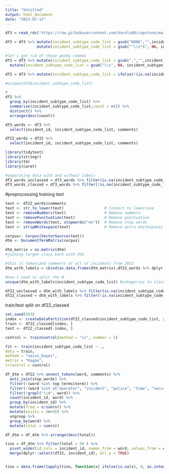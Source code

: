 ```yaml
---
title: "Untitled"
output: html_document
date: "2023-07-12"
---
```


```r
df3 = read_rds('https://raw.githubusercontent.com/karolo89/capstone/main/data/df_spatial_clean.rds')

df3 = df3 %>% mutate(incident_subtype_code_list = gsub("NONE","",incident_subtype_code_list)) %>% #removing the word "NONE"
              mutate(incident_subtype_code_list = gsub("^\\s*$", NA, incident_subtype_code_list)) #changing empty rows to NA 

#let's get rid of those pesky commas 
df3 = df3 %>% mutate(incident_subtype_code_list = gsub(",","",incident_subtype_code_list)) %>% 
  mutate(incident_subtype_code_list = gsub("\\s", NA, incident_subtype_code_list)) #some more whitespace to get rid of 

df3 = df3 %>% mutate(incident_subtype_code_list = ifelse(!(is.na(incident_subtype_code_list)) & !(incident_subtype_code_list %in% c("VANDAL", "TRESPASS", "ASLTCUST", "FIGHT", "ASLTEMPL")), "OTHER", incident_subtype_code_list))

#unique(df3$incident_subtype_code_list)

# 
df3 %>%
  group_by(incident_subtype_code_list) %>%
  summarise(incident_subtype_code_list,count = n()) %>%
  distinct() %>%
  arrange(desc(count))
```

```r
df3_words <- df3 %>% 
  select(incident_id, incident_subtype_code_list, comments) 

df22_words = df22 %>% 
  select(incident_id, incident_subtype_code_list, comments)

library(tidytext)
library(stringr)
library(tm)
library(caret)

#separating data with and without labels 
df3_words_unclassed = df3_words %>% filter(is.na(incident_subtype_code_list))
df3_words_classed = df3_words %>% filter(!is.na(incident_subtype_code_list))
```
#preprocessing training text 
```r
text <- df22_words$comments
text <- str_to_lower(text)                  # Convert to lowercase
text <- removeNumbers(text)                 # Remove numbers
text <- removePunctuation(text)             # Remove punctuation
text <- removeWords(text, stopwords("en"))  # Remove stop words
text <- stripWhitespace(text)               # Remove extra whitespaces
```

```r
corpus<- Corpus(VectorSource(text))
dtm <- DocumentTermMatrix(corpus)

dtm_matrix = as.matrix(dtm)
#joining target class back with dtm 

#this is tokenized comments of all of incidents from 2022
dtm_with_labels = cbind(as.data.frame(dtm_matrix),df22_words %>% dplyr::select(incident_id,incident_subtype_code_list))

#now I need to split the N
unique(dtm_with_labels$incident_subtype_code_list) #categories to classify

df22_unclassed = dtm_with_labels %>% filter(is.na(incident_subtype_code_list)) %>% relocate(incident_id, incident_subtype_code_list) # the data we will ultimately run the model on 
df22_classed = dtm_with_labels %>% filter(!is.na(incident_subtype_code_list)) %>% relocate(incident_id, incident_subtype_code_list) # the labeled data we will train and test model on 
```

train/test split on df22_classed\ 
```r
set.seed(503)
index <- createDataPartition(df22_classed$incident_subtype_code_list, p = 0.75, list = FALSE)
train <- df22_classed[index, ]
test <- df22_classed[-index, ]

control <- trainControl(method = "cv", number = 5)

fit <- train(incident_subtype_code_list ~ .,
data = train,
method = "naive_bayes",
metric = "Kappa",
trControl = control)

```


```r
df_dtm = df22 %>% unnest_tokens(word, comments) %>% 
  anti_join(stop_words) %>% 
  filter(!(word %in% top_terms$term)) %>% 
  filter(!(word %in% c("operator", "incident", "police", "time", "security", "called", "date", "trimet.org", "busmanagers", "passenger", "reported", "op", "individual", "reports", "stated", "red", "medical", "scene", "arrived", "requested", "black", "platform", "car"))) %>% # remove common words like "bus" "passenger" "operator" 
  filter(!grepl("\\d", word)) %>% 
  count(incident_id, word) %>% 
  group_by(incident_id) %>% 
  mutate(freq = n/sum(n)) %>% 
  mutate(exists = (n>0)) %>% 
  ungroup %>% 
  group_by(word) %>% 
  mutate(total = sum(n))

df_dtm = df_dtm %>% arrange(desc(total))

tino = df_dtm %>% filter(total > 50 ) %>% 
  pivot_wider(id_cols = incident_id, names_from = word, values_from = exists, values_fill = list(exist =0)) %>% 
  merge(dplyr::select(df22, incident_id), all.y = TRUE)


tino = data.frame(lapply(tino, function(x) ifelse(is.na(x), 0, as.integer(x))))



```


